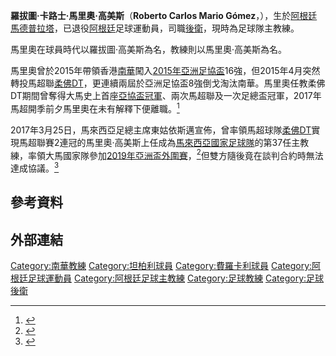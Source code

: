 {{Infobox football biography
| name = 馬里奧 <br> Mario Gómez
| image = 
| fullname = Roberto Carlos Mario Gómez 
| birth_date = {{birth date and age|1957|2|27|}}
| birth_place = [[阿根廷|阿根廷]]，[[馬德普拉塔|馬德普拉塔]]     
| height = {{height|m=1.75}}    
| position = [[後衛_(足球)|後衛]]
| currentclub = 
| clubnumber  = 
| youthyears1 = 
| youthclubs1 = 
| years1 = 1979 
| clubs1 = [[坦柏利體育會|坦柏利]] 
| caps1  = 10 
| goals1 = 0  
| years2 = 1980–1987 
| clubs2 = [[西部鐵路俱樂部|費羅卡利]]
| caps2  = 135 
| goals2 = 3
| manageryears1 = 1997–1999| manageryears2 = 1999 | manageryears3 = 2004 | manageryears4 = 2004–2006 | manageryears5 = 2006 | manageryears6 = 2006–2007 | manageryears7 = 2007 | manageryears8 = 2009 | manageryears9 =2010 | manageryears10 = 2011–2012 | manageryears11 = 2012–2013 | manageryears12 = 2014| manageryears13 = 2014–2015 | manageryears14 = 2015–2017 | manageryears15 = 2017–2018
 | managerclubs1 = [[拉魯斯體育會|拉魯斯]] | managerclubs2 = [[皇家馬略卡體育會|馬略卡]] | managerclubs3 = [[甘拿斯亞|甘拿斯亞]] | managerclubs4 = [[祖祖爾甘拿斯亞|祖祖爾甘拿斯亞]] | managerclubs5 = [[基爾梅斯|基爾梅斯]] | managerclubs6 = [[祖祖爾甘拿斯亞|祖祖爾甘拿斯亞]] | managerclubs7 = [[贝尔格拉诺竞技俱乐部|貝格拉諾]] | managerclubs8 = [[卓普利斯|卓普利斯]] | managerclubs9 =[[圖庫曼體育會|圖庫曼體育會]] | managerclubs10 =[[費羅卡利|費羅卡利]] | managerclubs11 = [[祖祖爾甘拿斯亞|祖祖爾甘拿斯亞]] | managerclubs12 = [[昆卡體育會|昆卡]] | managerclubs13 = {{fc|南華}} |managerclubs14 = [[柔佛DT足球會|柔佛DT]] |managerclubs15 = [[佩西比萬隆|萬隆]] 
}}

'''羅拔圖·卡路士·馬里奧·高美斯'''（'''Roberto Carlos Mario Gómez'''，{{bd|1957年|2月27日}}），生於[[阿根廷|阿根廷]][[馬德普拉塔|馬德普拉塔]]，已退役[[阿根廷|阿根廷]]足球運動員，司職[[後衛_(足球)|後衛]]，現時為足球隊主教練。

馬里奧在球員時代以羅拔圖·高美斯為名，教練則以馬里奧·高美斯為名。

馬里奧曾於2015年帶領香港[[南華足球會|南華]]闖入[[2015年亞洲足協盃|2015年亞洲足協盃]]16強，但2015年4月突然轉投馬超聯[[柔佛DT|柔佛DT]]，更連續兩屆於亞洲足協盃8強倒戈淘汰南華。馬里奧任教柔佛DT期間曾奪得大馬史上首座[[2015年亞洲足協盃#.E6.B1.BA.E8.B3.BD|亞協盃冠軍]]、兩次馬超聯及一次足總盃冠軍，2017年馬超開季前夕馬里奧在未有解釋下便離職。<ref>{{cite web|url=https://www.hk01.com/%E9%AB%94%E8%82%B2/80427/-%E4%BA%9E%E7%9B%83%E5%A4%96-%E5%89%8D%E5%8D%97%E8%8F%AF%E4%B8%BB%E5%B8%A5%E9%A6%AC%E9%87%8C%E5%A5%A7%E6%8E%A5%E6%8E%8C%E5%A4%A7%E9%A6%AC-9%E6%9C%88-%E5%80%92%E6%88%88-%E6%B8%AF%E8%B6%B3|title=【亞盃外】前南華主帥馬里奧接掌大馬　9月「倒戈」港足|author=蘇子暘|website=''[[香港01|香港01]]''|date=2017年3月26日}}</ref>

2017年3月25日，馬來西亞足總主席東姑依斯邁宣佈，曾率領馬超球隊[[柔佛DT|柔佛DT]]實現馬超聯賽2連冠的馬里奧·高美斯上任成為[[馬來西亞國家足球隊|馬來西亞國家足球隊]]的第37任主教練，率領大馬國家隊參加[[2019年亞洲盃外圍賽|2019年亞洲盃外圍賽]]，<ref>{{cite web|url=http://www.soccerfanz.com.my/node/133341|title=國足新帥戈麥斯更了解會長‧旺扎瑪：兩人合作事半功倍|website=''波王焦點''|date=2017年3月26日|access-date=2017年3月27日|archive-date=2017年7月8日|archive-url=https://web.archive.org/web/20170708211545/http://www.soccerfanz.com.my/node/133341|dead-url=no}}</ref>但雙方隨後竟在談判合約時無法達成協議。<ref>{{cite web|url=http://www.soccerfanz.com.my/node/133720|title=與朝鮮之戰倒數5週‧馬來虎仍未覓得主帥|date=2017年5月5日|website=''波王焦點''}}</ref>

==參考資料==
{{reflist}}

==外部連結==

{{DEFAULTSORT: Gómez, Roberto}}
[[Category:南華教練|Category:南華教練]]
[[Category:坦柏利球員|Category:坦柏利球員]]
[[Category:費羅卡利球員|Category:費羅卡利球員]]
[[Category:阿根廷足球運動員|Category:阿根廷足球運動員]]
[[Category:阿根廷足球主教練|Category:阿根廷足球主教練]]
[[Category:足球教練|Category:足球教練]]
[[Category:足球後衛|Category:足球後衛]]